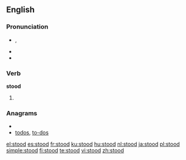 ==English==

{{rank|poor|present|water|260|stood|large|within|room}}

===Pronunciation===
* {{IPA|/'stʊd/}}, {{SAMPA|/"stUd/}}
* {{audio|en-us-stood.ogg|Audio (US)}}
* {{rhymes|ʊd}}

===Verb===
'''stood'''

# {{past of|[[stand]]}}

===Anagrams===
* {{alphagram|doost}}
* [[todos#English|todos]], [[to-dos#English|to-dos]]

[[el:stood]]
[[es:stood]]
[[fr:stood]]
[[ku:stood]]
[[hu:stood]]
[[nl:stood]]
[[ja:stood]]
[[pl:stood]]
[[simple:stood]]
[[fi:stood]]
[[te:stood]]
[[vi:stood]]
[[zh:stood]]